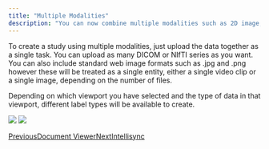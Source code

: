 ```yaml
---
title: "Multiple Modalities"
description: "You can now combine multiple modalities such as 2D image, videos, and 3D scans and annotate them all together as a single study."
---
```


To create a study using multiple modalities, just upload the data together as a single task. You can upload as many DICOM or NIfTI series as you want. You can also include standard web image formats such as .jpg and .png however these will be treated as a single entity, either a single video clip or a single image, depending on the number of files.

Depending on which viewport you have selected and the type of data in that viewport, different label types will be available to create.

<Frame caption="Available tools for 2D X-ray">
  <img src="/images/annotation-and-viewer/viewer-basics/files%2Fv0%2Fb%2Fgitbook-x-prod.appspot.com%2Fo%2Fspaces%252F-MKt1BePyOQuVTnMGssE%252Fuploads%252Fz5xMYqIjrpfUu6InfI5E%252Fimage.png" />
</Frame>

<Frame caption="Available tools for 3D CT">
  <img src="/images/annotation-and-viewer/viewer-basics/files%2Fv0%2Fb%2Fgitbook-x-prod.appspot.com%2Fo%2Fspaces%252F-MKt1BePyOQuVTnMGssE%252Fuploads%252FFS8kubHgoewOW8KJdC6N%252Fimage.png" />
</Frame>

[PreviousDocument Viewer](/annotation-and-viewer/viewer-basics/document-viewer)[NextIntellisync](/annotation-and-viewer/viewer-basics/intellisync)
